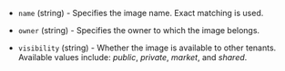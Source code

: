 <!-- Code generated from the comments of the ImageFilterOptions struct in builder/ecs/run_config.go; DO NOT EDIT MANUALLY -->

- `name` (string) - Specifies the image name. Exact matching is used.

- `owner` (string) - Specifies the owner to which the image belongs.

- `visibility` (string) - Whether the image is available to other tenants. Available values include:
  *public*, *private*, *market*, and *shared*.

<!-- End of code generated from the comments of the ImageFilterOptions struct in builder/ecs/run_config.go; -->
